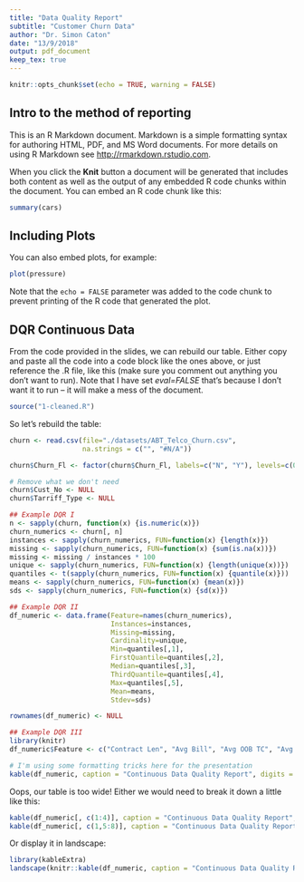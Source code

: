 ```yaml
---
title: "Data Quality Report"
subtitle: "Customer Churn Data"
author: "Dr. Simon Caton"
date: "13/9/2018"
output: pdf_document 
keep_tex: true
---
```


```r
knitr::opts_chunk$set(echo = TRUE, warning = FALSE)
```

## Intro to the method of reporting

This is an R Markdown document. Markdown is a simple formatting syntax for authoring HTML, PDF, and MS Word documents. For more details on using R Markdown see <http://rmarkdown.rstudio.com>.

When you click the **Knit** button a document will be generated that includes both content as well as the output of any embedded R code chunks within the document. You can embed an R code chunk like this:

```r
summary(cars)
```

## Including Plots

You can also embed plots, for example:

```r
plot(pressure)
```

Note that the `echo = FALSE` parameter was added to the code chunk to prevent printing of the R code that generated the plot.

## DQR Continuous Data

From the code provided in the slides, we can rebuild our table. Either copy and paste all the code into a code block like the ones above, or just reference the .R file, like this (make sure you comment out anything you don't want to run). Note that I have set *eval=FALSE* that's because I don't want it to run -- it will make a mess of the document.

```r
source("1-cleaned.R")
```

So let's rebuild the table:
```r
churn <- read.csv(file="./datasets/ABT_Telco_Churn.csv", 
                  na.strings = c("", "#N/A"))

churn$Churn_Fl <- factor(churn$Churn_Fl, labels=c("N", "Y"), levels=c(0,1))

# Remove what we don't need
churn$Cust_No <- NULL
churn$Tarriff_Type <- NULL

## Example DQR I
n <- sapply(churn, function(x) {is.numeric(x)})
churn_numerics <- churn[, n]
instances <- sapply(churn_numerics, FUN=function(x) {length(x)})
missing <- sapply(churn_numerics, FUN=function(x) {sum(is.na(x))})
missing <- missing / instances * 100
unique <- sapply(churn_numerics, FUN=function(x) {length(unique(x))})
quantiles <- t(sapply(churn_numerics, FUN=function(x) {quantile(x)}))
means <- sapply(churn_numerics, FUN=function(x) {mean(x)})
sds <- sapply(churn_numerics, FUN=function(x) {sd(x)})

## Example DQR II
df_numeric <- data.frame(Feature=names(churn_numerics), 
                         Instances=instances,
                         Missing=missing,
                         Cardinality=unique,
                         Min=quantiles[,1],
                         FirstQuantile=quantiles[,2],
                         Median=quantiles[,3],
                         ThirdQuantile=quantiles[,4],
                         Max=quantiles[,5],
                         Mean=means,
                         Stdev=sds)

rownames(df_numeric) <- NULL

## Example DQR III
library(knitr)
df_numeric$Feature <- c("Contract Len", "Avg Bill", "Avg OOB TC", "Avg OOB TA", "Avg Voice", "Avg SMS", "Avg Data", "Age")

# I'm using some formatting tricks here for the presentation
kable(df_numeric, caption = "Continuous Data Quality Report", digits = 2)
```

Oops, our table is too wide! Either we would need to break it down a little like this:
```r
kable(df_numeric[, c(1:4)], caption = "Continuous Data Quality Report", digits = 2)
kable(df_numeric[, c(1,5:8)], caption = "Continuous Data Quality Report", digits = 2)
```

Or display it in landscape:
```r
library(kableExtra)
landscape(knitr::kable(df_numeric, caption = "Continuous Data Quality Report", digits = 2))
```
